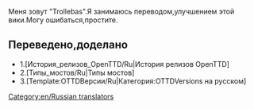 Меня зовут "Trollebas".Я занимаюсь переводом,улучшением этой вики.Могу ошибаться,простите.
==Переведено,доделано==
*1.[История_релизов_OpenTTD/Ru|История релизов OpenTTD]
*2.[Типы_мостов/Ru|Типы мостов]
*3.[Template:OTTDВерсии/Ru|Категория:OTTDVersions на русском]
[[Category:en/Russian translators]]